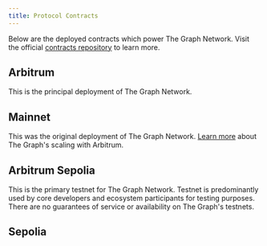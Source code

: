 ```yaml
---
title: Protocol Contracts
---
```



Below are the deployed contracts which power The Graph Network. Visit the official [contracts repository](https://github.com/graphprotocol/contracts) to learn more.

## Arbitrum

This is the principal deployment of The Graph Network.

<ProtocolContractsTable networkId={42161} />

## Mainnet

This was the original deployment of The Graph Network. [Learn more](/archived/arbitrum/arbitrum-faq/) about The Graph's scaling with Arbitrum.

<ProtocolContractsTable networkId={1} />

## Arbitrum Sepolia

This is the primary testnet for The Graph Network. Testnet is predominantly used by core developers and ecosystem participants for testing purposes. There are no guarantees of service or availability on The Graph's testnets.

<ProtocolContractsTable networkId={421614} />

## Sepolia

<ProtocolContractsTable networkId={11155111} />
